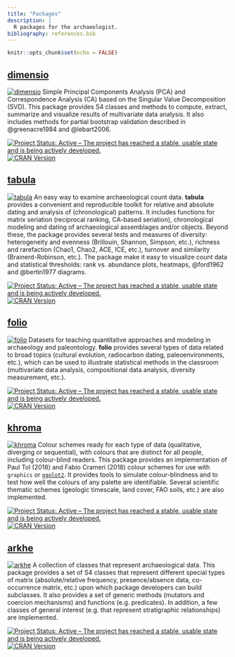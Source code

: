 ```yaml
---
title: "Packages"
description: |
  R packages for the archaeologist.
bibliography: references.bib
---
```


```r
knitr::opts_chunk$set(echo = FALSE)
```

## [dimensio](https://dimensio.tesselle.org)

[<img class="hex" alt="dimensio" src="images/dimensio.png" />](https://dimensio.tesselle.org "Read the documentation.") Simple Principal Components Analysis (PCA) and Correspondence Analysis (CA) based on the Singular Value Decomposition (SVD). This package provides S4 classes and methods to compute, extract, summarize and visualize results of multivariate data analysis. It also includes methods for partial bootstrap validation described in @greenacre1984 and @lebart2006.

[![Project Status: Active – The project has reached a stable, usable state and is being actively developed.](https://www.repostatus.org/badges/latest/active.svg)](https://www.repostatus.org/#active) [![CRAN Version](http://www.r-pkg.org/badges/version/dimensio)](https://cran.r-project.org/package=dimensio)

## [tabula](https://tabula.tesselle.org)

[<img class="hex" alt="tabula" src="images/tabula.png" />](https://tabula.tesselle.org "Read the documentation.") An easy way to examine archaeological count data. **tabula** provides a convenient and reproducible toolkit for relative and absolute dating and analysis of (chronological) patterns. It includes functions for matrix seriation (reciprocal ranking, CA-based seriation), chronological modeling and dating of archaeological assemblages and/or objects. Beyond these, the package provides several tests and measures of diversity: heterogeneity and evenness (Brillouin, Shannon, Simpson, etc.), richness and rarefaction (Chao1, Chao2, ACE, ICE, etc.), turnover and similarity (Brainerd-Robinson, etc.). The package make it easy to visualize count data and statistical thresholds: rank vs. abundance plots, heatmaps, @ford1962 and @bertin1977 diagrams.

[![Project Status: Active – The project has reached a stable, usable state and is being actively developed.](https://www.repostatus.org/badges/latest/active.svg)](https://www.repostatus.org/#active) [![CRAN Version](http://www.r-pkg.org/badges/version/tabula)](https://cran.r-project.org/package=tabula)

## [folio](https://folio.tesselle.org)

[<img class="hex" alt="folio" src="images/folio.png" />](https://folio.tesselle.org "Read the documentation.") Datasets for teaching quantitative approaches and modeling in archaeology and paleontology. **folio** provides several types of data related to broad topics (cultural evolution, radiocarbon dating, paleoenvironments, etc.), which can be used to illustrate statistical methods in the classroom (multivariate data analysis, compositional data analysis, diversity measurement, etc.).

[![Project Status: Active – The project has reached a stable, usable state and is being actively developed.](https://www.repostatus.org/badges/latest/active.svg)](https://www.repostatus.org/#active) [![CRAN Version](http://www.r-pkg.org/badges/version/folio)](https://cran.r-project.org/package=folio)

## [khroma](https://khroma.tesselle.org)

[<img class="hex" alt="khroma" src="images/khroma.png" />](https://khroma.tesselle.org "Read the documentation.") Colour schemes ready for each type of data (qualitative, diverging or sequential), with colours that are distinct for all people, including colour-blind readers. This package provides an implementation of Paul Tol (2018) and Fabio Crameri (2018) colour schemes for use with `graphics` or [`ggplot2`](https://github.com/tidyverse/ggplot2). It provides tools to simulate colour-blindness and to test how well the colours of any palette are identifiable. Several scientific thematic schemes (geologic timescale, land cover, FAO soils, etc.) are also implemented.

[![Project Status: Active – The project has reached a stable, usable state and is being actively developed.](https://www.repostatus.org/badges/latest/active.svg)](https://www.repostatus.org/#active) [![CRAN Version](http://www.r-pkg.org/badges/version/khroma)](https://cran.r-project.org/package=khroma)

## [arkhe](https://arkhe.tesselle.org)

[<img class="hex" alt="arkhe" src="images/arkhe.png" />](https://arkhe.tesselle.org "Read the documentation.") A collection of classes that represent archaeological data. This package provides a set of S4 classes that represent different special types of matrix (absolute/relative frequency, presence/absence data, co-occurrence matrix, etc.) upon which package developers can build subclasses. It also provides a set of generic methods (mutators and coercion mechanisms) and functions (e.g. predicates). In addition, a few classes of general interest (e.g. that represent stratigraphic relationships) are implemented.

[![Project Status: Active – The project has reached a stable, usable state and is being actively developed.](https://www.repostatus.org/badges/latest/active.svg)](https://www.repostatus.org/#active) [![CRAN Version](http://www.r-pkg.org/badges/version/arkhe)](https://cran.r-project.org/package=arkhe)
